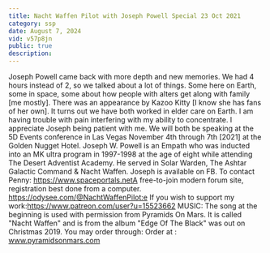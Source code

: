 ```yaml
---
title: Nacht Waffen Pilot with Joseph Powell Special 23 Oct 2021
category: ssp
date: August 7, 2024
vid: v57p8jn
public: true
description:
---
```

Joseph Powell came back with more depth and new memories. We had 4 hours instead of 2, so we talked about a lot of things. Some here on Earth, some in space, some about how people with alters get along with family [me mostly]. There was an appearance by Kazoo Kitty [I know she has fans of her own]. It turns out we have both worked in elder care on Earth.
I am having trouble with pain interfering with my ability to concentrate. I appreciate Joseph being patient with me.
We will both be speaking at the 5D Events conference in Las Vegas November 4th through 7th [2021] at the Golden Nugget Hotel.
Joseph W. Powell is an Empath who was inducted into an MK ultra program in 1997-1998 at the age of eight while attending The Desert Adventist Academy. He served in Solar Warden, The Ashtar Galactic Command & Nacht Waffen.
Joseph is available on FB.
To contact Penny:
https://www.spaceportals.net​​​​A free-to-join modern forum site, registration best done from a computer.
https://odysee.com/@NachtWaffenPilot:e
If you wish to support my work:https://www.patreon.com/user?u=15523662
MUSIC:
The song at the beginning is used with permission from Pyramids On Mars.
It is called "Nacht Waffen" and is from the album "Edge Of The Black" was out on Christmas 2019.
You may order through:
Order at : www.pyramidsonmars.com
